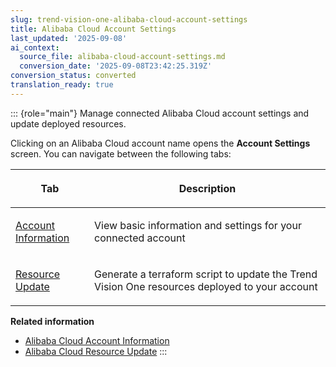 ```yaml
---
slug: trend-vision-one-alibaba-cloud-account-settings
title: Alibaba Cloud Account Settings
last_updated: '2025-09-08'
ai_context:
  source_file: alibaba-cloud-account-settings.md
  conversion_date: '2025-09-08T23:42:25.319Z'
conversion_status: converted
translation_ready: true
---
```


::: {role="main"}
Manage connected Alibaba Cloud account settings and update deployed resources.

Clicking on an Alibaba Cloud account name opens the **Account Settings** screen. You can navigate between the following tabs:

<table>
<colgroup>
<col style="width: 25%" />
<col style="width: 75%" />
</colgroup>
<thead>
<tr>
<th><p>Tab</p></th>
<th><p>Description</p></th>
</tr>
</thead>
<tbody>
<tr>
<td><p><a href="trend-vision-one-alibaba-cloud-account-information">Account Information</a></p></td>
<td><p>View basic information and settings for your connected account</p></td>
</tr>
<tr>
<td><p><a href="trend-vision-one-resource-update-alibaba-cloud">Resource Update</a></p></td>
<td><p>Generate a terraform script to update the Trend Vision One resources deployed to your account</p></td>
</tr>
</tbody>
</table>

**Related information**

- [Alibaba Cloud Account Information](alibaba-cloud-account-information.md "Configure basic settings for your connected Alibaba Cloud accounts.")
- [Alibaba Cloud Resource Update](resource-update-alibaba-cloud.md "Update deployed resources in your Alibaba Cloud account to the latest version.")
:::
